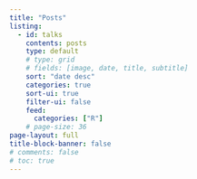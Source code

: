 ```yaml
---
title: "Posts"
listing:
  - id: talks
    contents: posts
    type: default
    # type: grid
    # fields: [image, date, title, subtitle]
    sort: "date desc"
    categories: true
    sort-ui: true
    filter-ui: false
    feed:
      categories: ["R"]
    # page-size: 36     
page-layout: full
title-block-banner: false
# comments: false
# toc: true
---
```



::: {.column-page}

:::
